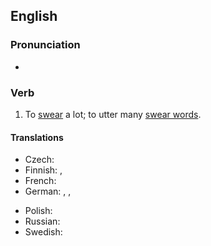 ==English==

===Pronunciation===
* {{audio|en|En-au-swear like a trooper.ogg|Audio (AU)}}

===Verb===
{{head|en|verb}}

# {{lb|en|simile}} To [[swear]] a lot; to utter many [[swear word]]s.
#: {{syn|en|curse like a trooper|swear like a pagan|curse like a pagan|swear like a sailor|curse like a sailor}}

====Translations====
{{trans-top}}
* Czech: {{t|cs|klít jako pohan}}
* Finnish: {{t|fi|kiroilla kuin turkkilainen|lit=like a Turk}}, {{t|fi|kiroilla kuin merimies|lit=like a sailor}}
* French: {{t+|fr|jurer comme un charretier}}
* German: {{t|de|fluchen wie ein Kesselflicker|lit=like a tinker}}, {{t+|de|fluchen wie ein Bierkutscher|lit=like a drayman}}, {{t|de|fluchen wie ein Seemann|lit=like a sailor}}
{{trans-mid}}
* Polish: {{t+|pl|kląć jak szewc}}
* Russian: {{t|ru|руга́ться как сапо́жник}}
* Swedish: {{t|sv|svära som en borstbindare}}
{{trans-bottom}}